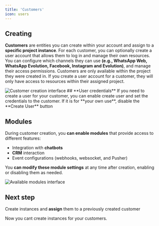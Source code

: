 ```yaml
---
title: 'Customers'
icon: users
---
```


## **Creating**
**Customers** are entities you can create within your account and assign to a **specific project instance**. For each customer, you can optionally create a user account that allows them to log in and manage their own resources. You can configure which channels they can use **(e.g., WhatsApp Web, WhatsApp Evolution, Facebook, Instagram and Evolution)**, and manage their access permissions. Customers are only available within the project they were created in. If you create a user account for a customer, they will only have access to resources within their assigned project.

<img src="/images/projects/customersadd.png" alt="Customer creation interface" />
## **User credentials**
If you need to create a user for your customer, you can enable create user and set the credentials to the customer.
If it is for **your own use**, disable the **Create User** button 

## **Modules**

During customer creation, you **can enable modules** that provide access to different features:
- Integration with **chatbots**
- **CRM** interaction
- Event configurations (webhooks, websocket, and Pusher)

You **can modify these module settings** at any time after creation, enabling or disabling them as needed.

<img src="/images/projects/modulesavailable.png" alt="Available modules interface" />


## Next step

Create instances and **assign** them to a previously created customer 

<CardGroup>
  <Card title="Create Instances" icon="user-plus" href="/instances/overview">
    Now you cant create instances for your customers.
  </Card>
</CardGroup>

